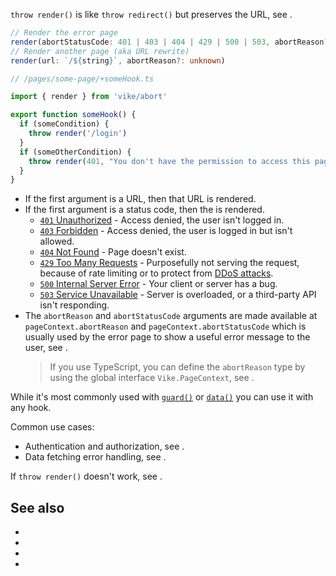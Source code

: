 
`throw render()` is like <Link href="/redirect">`throw redirect()`</Link> but preserves the URL, see <Link href="/abort#throw-redirect-vs-throw-render-vs-navigate" doNotInferSectionTitle={true} />.

```ts
// Render the error page
render(abortStatusCode: 401 | 403 | 404 | 429 | 500 | 503, abortReason?: unknown)
// Render another page (aka URL rewrite)
render(url: `/${string}`, abortReason?: unknown)
```

```ts
// /pages/some-page/+someHook.ts

import { render } from 'vike/abort'

export function someHook() {
  if (someCondition) {
    throw render('/login')
  }
  if (someOtherCondition) {
    throw render(401, "You don't have the permission to access this page.")
  }
}
```

- If the first argument is a URL, then that URL is rendered.
- If the first argument is a status code, then the <Link text="error page" href="/error-page" /> is rendered.
  - [`401` Unauthorized](https://developer.mozilla.org/en-US/docs/Web/HTTP/Status/401) - Access denied, the user isn't logged in.
  - [`403` Forbidden](https://developer.mozilla.org/en-US/docs/Web/HTTP/Status/403) - Access denied, the user is logged in but isn't allowed.
  - [`404` Not Found](https://developer.mozilla.org/en-US/docs/Web/HTTP/Status/404) - Page doesn't exist.
  - [`429` Too Many Requests](https://developer.mozilla.org/en-US/docs/Web/HTTP/Status/429) - Purposefully not serving the request, because of rate limiting or to protect from [DDoS attacks](https://en.wikipedia.org/wiki/Denial-of-service_attack).
  - [`500` Internal Server Error](https://developer.mozilla.org/en-US/docs/Web/HTTP/Status/500) - Your client or server has a bug.
  - [`503` Service Unavailable](https://developer.mozilla.org/en-US/docs/Web/HTTP/Status/503) - Server is overloaded, or a third-party API isn't responding.
- The `abortReason` and `abortStatusCode` arguments are made available at `pageContext.abortReason` and `pageContext.abortStatusCode` which is usually used by the error page to show a useful error message to the user, see <Link href="/error-page" />.
  > If you use TypeScript, you can define the `abortReason` type by using the global interface `Vike.PageContext`, see <Link href="/error-page" />.

While it's most commonly used with [`guard()`](/guard) or [`data()`](/data) you can use it with any hook.

Common use cases:

- Authentication and authorization, see <Link href="/auth#login-flow" />.
- Data fetching error handling, see <Link href="/data#error-handling" />.

If `throw render()` doesn't work, see <Link href="/abort#debug" />.


## See also

- <Link href="/redirect"  />
- <Link href="/guard" />
- <Link href="/abort#throw-redirect-vs-throw-render-vs-navigate" doNotInferSectionTitle={true} />
- <Link href="/abort#debug" />
